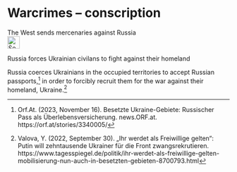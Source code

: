 # Warcrimes – conscription {#sec-warcrimes-conscription}

::: {.callout-caution title="Myth"}
The West sends mercenaries against Russia
[<br>![Search for topic in EUvsDisinfo](../all_common_img/EUvsDisinfo_400x240.jpg){height=2em}](https://euvsdisinfo.eu/disinformation-cases/?text=russia%20(conscripting%7Cconscription%7Cconscripts%7Cconscript%7Cmercenary%7Cmercenaries)&sort=relevance)
:::
  
::: {.callout-tip title="Truth"}
Russia forces Ukrainian civilans to fight against their homeland
:::
  
Russia coerces Ukrainians in the occupied territories to accept Russian passports,[^103] in order to forcibly recruit them for the war against their homeland, Ukraine.[^104]

[^103]:  Orf.At. (2023, November 16). Besetzte Ukraine-Gebiete: Russischer Pass als Überlebensversicherung. news.ORF.at. https://orf.at/stories/3340005/

[^104]:  Valova, Y. (2022, September 30). „Ihr werdet als Freiwillige gelten“: Putin will zehntausende Ukrainer für die Front zwangsrekrutieren. https://www.tagesspiegel.de/politik/ihr-werdet-als-freiwillige-gelten-mobilisierung-nun-auch-in-besetzten-gebieten-8700793.html


